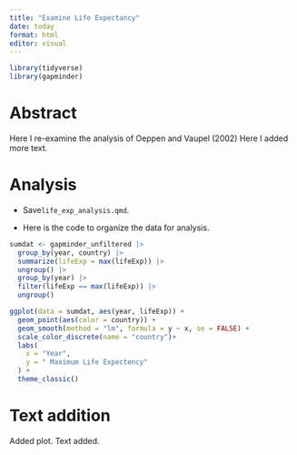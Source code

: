 ```yaml
---
title: "Examine Life Expectancy"
date: today
format: html
editor: visual
---
```


```r
library(tidyverse)
library(gapminder)
```

# Abstract

Here I re-examine the analysis of Oeppen and Vaupel (2002)
Here I added more text.

# Analysis

-   Save`life_exp_analysis.qmd`.

- Here is the code to organize the data for analysis.

```r
sumdat <- gapminder_unfiltered |>
  group_by(year, country) |>
  summarize(lifeExp = max(lifeExp)) |>
  ungroup() |>
  group_by(year) |>
  filter(lifeExp == max(lifeExp)) |>
  ungroup()

ggplot(data = sumdat, aes(year, lifeExp)) +
  geom_point(aes(color = country)) +
  geom_smooth(method = "lm", formula = y ~ x, se = FALSE) +
  scale_color_discrete(name = "country")+
  labs(
    x = "Year",
    y = " Maximum Life Expectency"
  ) +
  theme_classic()
```

# Text addition

Added plot.
Text added.